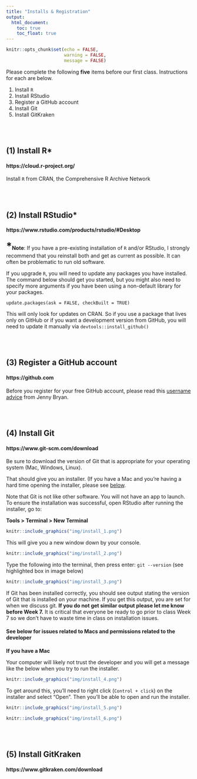 ```yaml
---
title: "Installs & Registration"
output:
  html_document:
    toc: true
    toc_float: true
---
```


```r
knitr::opts_chunk$set(echo = FALSE,
                      warning = FALSE,
                      message = FALSE)
```

Please complete the following **five** items before our first class. Instructions for each are below.

(1) Install `R`
(2) Install RStudio
(3) Register a GitHub account
(4) Install Git
(5) Install GitKraken

<br>
<br>

## (1) Install R*

#### https://cloud.r-project.org/ 

Install `R` from CRAN, the Comprehensive R Archive Network

<br>
<br>

## (2) Install RStudio*

#### https://www.rstudio.com/products/rstudio/#Desktop 

**<span style="font-size:200%;">\*</span>Note**: If you have a pre-existing installation of `R` and/or RStudio, I strongly recommend that you reinstall both and get as current as possible. It can often be problematic to run old software.

If you upgrade `R`, you will need to update any packages you have installed. The command below should get you started, but you might also need to specify more arguments if you have been using a non-default library for your packages.

`update.packages(ask = FALSE, checkBuilt = TRUE)`

This will only look for updates on CRAN. So if you use a package that lives only on GitHub or if you want a development version from GitHub, you will need to update it manually via `devtools::install_github()`

<br>
<br>

## (3) Register a GitHub account

#### https://github.com

Before you register for your free GitHub account, please read this [username advice](https://happygitwithr.com/github-acct.html) from Jenny Bryan.

<br>
<br>

## (4) Install Git

#### https://www.git-scm.com/download  

Be sure to download the version of Git that is appropriate for your operating system (Mac, Windows, Linux).

That should give you an installer. (If you have a Mac and you’re having a hard time opening the installer, please see [below](#issues).

Note that Git is not like other software. You will not have an app to launch. To ensure the installation was successful, open RStudio after running the installer, go to: 
	
**Tools > Terminal > New Terminal **

```r
knitr::include_graphics("img/install_1.png")
```

This will give you a new window down by your console.

```r
knitr::include_graphics("img/install_2.png")
```

Type the following into the terminal, then press enter: `git --version` (see highlighted box in image below)

```r
knitr::include_graphics("img/install_3.png")
```

If Git has been installed correctly, you should see output stating the version of Git that is installed on your machine. If you get this output, you are set for when we discuss git. **If you do not get similar output please let me know before Week 7.** It is critical that everyone be ready to go prior to class Week 7 so we don’t have to waste time in class on installation issues.

#### See below for issues related to Macs and permissions related to the developer {#issues}

**If you have a Mac**

Your computer will likely not trust the developer and you will get a message like the below when you try to run the installer. 

```r
knitr::include_graphics("img/install_4.png")
```

To get around this, you’ll need to right click (`Control + click`) on the installer and select “Open”. Then you’ll be able to open and run the installer.

```r
knitr::include_graphics("img/install_5.png")
```

```r
knitr::include_graphics("img/install_6.png")
```

<br>
<br>

## (5) Install GitKraken

#### https://www.gitkraken.com/download
